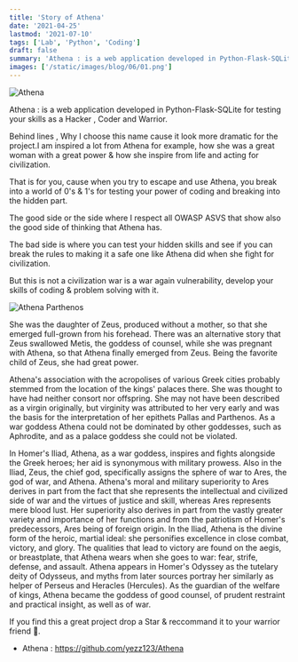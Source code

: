 ```yaml
---
title: 'Story of Athena'
date: '2021-04-25'
lastmod: '2021-07-10'
tags: ['Lab', 'Python', 'Coding']
draft: false
summary: 'Athena : is a web application developed in Python-Flask-SQLite for testing your skills as a Hacker , Coder and Warrior'
images: ['/static/images/blog/06/01.png']
---
```


![Athena](/static/images/blog/06/01.png)

Athena : is a web application developed in Python-Flask-SQLite for testing your skills as a Hacker , Coder and Warrior.

Behind lines , Why I choose this name cause it look more dramatic for the project.I am inspired a lot from Athena for example, how she was a great woman with a great power & how she inspire from life and acting for civilization.

That is for you, cause when you try to escape and use Athena, you break into a world of 0's & 1's for testing your power of coding and breaking into the hidden part.

The good side or the side where I respect all OWASP ASVS that show also the good side of thinking that Athena has.

The bad side is where you can test your hidden skills and see if you can break the rules to making it a safe one like Athena did when she fight for civilization.

But this is not a civilization war is a war again vulnerability, develop your skills of coding & problem solving with it.

![Athena Parthenos](/static/images/blog/06/02.png)

She was the daughter of Zeus, produced without a mother, so that she emerged full-grown from his forehead. There was an alternative story that Zeus swallowed Metis, the goddess of counsel, while she was pregnant with Athena, so that Athena finally emerged from Zeus. Being the favorite child of Zeus, she had great power.

Athena's association with the acropolises of various Greek cities probably stemmed from the location of the kings' palaces there. She was thought to have had neither consort nor offspring. She may not have been described as a virgin originally, but virginity was attributed to her very early and was the basis for the interpretation of her epithets Pallas and Parthenos. As a war goddess Athena could not be dominated by other goddesses, such as Aphrodite, and as a palace goddess she could not be violated.

In Homer's Iliad, Athena, as a war goddess, inspires and fights alongside the Greek heroes; her aid is synonymous with military prowess. Also in the Iliad, Zeus, the chief god, specifically assigns the sphere of war to Ares, the god of war, and Athena. Athena's moral and military superiority to Ares derives in part from the fact that she represents the intellectual and civilized side of war and the virtues of justice and skill, whereas Ares represents mere blood lust. Her superiority also derives in part from the vastly greater variety and importance of her functions and from the patriotism of Homer's predecessors, Ares being of foreign origin. In the Iliad, Athena is the divine form of the heroic, martial ideal: she personifies excellence in close combat, victory, and glory. The qualities that lead to victory are found on the aegis, or breastplate, that Athena wears when she goes to war: fear, strife, defense, and assault. Athena appears in Homer's Odyssey as the tutelary deity of Odysseus, and myths from later sources portray her similarly as helper of Perseus and Heracles (Hercules). As the guardian of the welfare of kings, Athena became the goddess of good counsel, of prudent restraint and practical insight, as well as of war.

If you find this a great project drop a Star & reccommand it to your warrior friend 👋.

- Athena : https://github.com/yezz123/Athena
